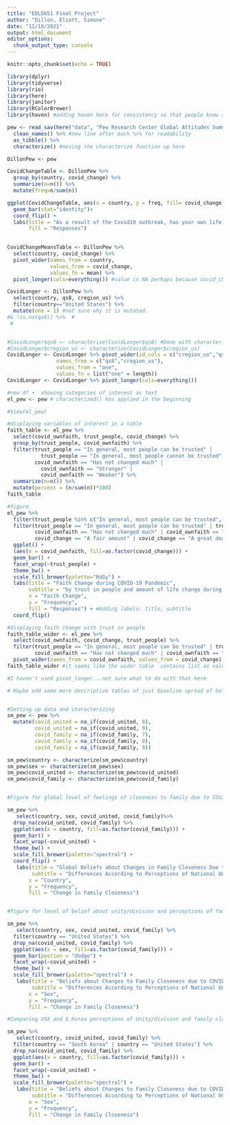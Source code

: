 ```yaml
---
title: "EDLD651 Final Project"
author: "Dillon, Eliott, Simone"
date: "11/18/2021"
output: html_document
editor_options: 
  chunk_output_type: console
---
```


```r
knitr::opts_chunk$set(echo = TRUE)

library(dplyr)
library(tidyverse)
library(rio)
library(here)
library(janitor)
library(RColorBrewer)
library(haven) #adding haven here for consistency so that people know all packages used in this project
```

<!-- Create new chunk for data loading  -->

```r
pew <- read_sav(here("data", "Pew Research Center Global Attitudes Summer 2020 Dataset - Public.sav")) %>% 
  clean_names() %>% #new line after each %>% for readability
  as_tibble() %>% 
  characterize() #moving the characterize function up here
```


```r
DillonPew <- pew

CovidChangeTable <- DillonPew %>% 
  group_by(country, covid_change) %>% 
  summarize(n=n()) %>% 
  mutate(freq=n/sum(n))

ggplot(CovidChangeTable, aes(x = country, y = freq, fill= covid_change))+
  geom_bar(stat="identity")+
  coord_flip() +
  labs(title = "As a result of the Covid19 outbreak, has your own life changed?", #adding the question as title
       fill = "Responses") 
  

CovidChangeMeansTable <- DillonPew %>% 
  select(country, covid_change) %>% 
  pivot_wider(names_from = country, 
              values_from = covid_change, 
              values_fn = mean) %>% 
  pivot_longer(cols=everything()) #value is NA perhaps because covid_change is categorical variable not numeric

CovidLonger <- DillonPew %>% 
  select(country, qs8, cregion_us) %>% 
  filter(country=="United States") %>% 
  mutate(one = 1) #not sure why it is mutated. 
#& !is.na(qs8)) %>%  #
 # 


#CovidLonger$qs8 <- characterize(CovidLonger$qs8) #Done with characterize() on data-load chunk
#CovidLonger$cregion_us <- characterize(CovidLonger$cregion_us) 
CovidLonger <- CovidLonger %>% pivot_wider(id_cols = c("cregion_us","qs8","one"),
                names_from = c("qs8","cregion_us"),
                values_from = "one",
                values_fn = list("one" = length))
CovidLonger <- CovidLonger %>% pivot_longer(cols=everything())


```

```r
#new df +  showing categories of interest as text
el_pew <- pew # characterized() has applied in the beginning

#View(el_pew)

#displaying variables of interest in a table
faith_table <- el_pew %>% 
  select(covid_ownfaith, trust_people, covid_change) %>% 
  group_by(trust_people, covid_ownfaith) %>% 
  filter(trust_people == "In general, most people can be trusted" |
           trust_people == "In general, most people cannot be trusted",
         covid_ownfaith == "Has not changed much" |
           covid_ownfaith == "Stronger" |
           covid_ownfaith == "Weaker") %>% 
  summarize(n=n()) %>% 
  mutate(percent = (n/sum(n))*100)
faith_table

#figure
el_pew %>% 
  filter(trust_people %in% c("In general, most people can be trusted", "In general, most people cannot be trusted")) %>%
  filter(trust_people == "In general, most people can be trusted" | trust_people == "In general, most people cannot be trusted",
         covid_ownfaith == "Has not changed much" | covid_ownfaith == "Stronger" | covid_ownfaith == "Weaker",
         covid_change == "A fair amount" | covid_change == "A great deal" | covid_change == "Not at all" | covid_change == "Not too much") %>% 
  ggplot() +
  (aes(x = covid_ownfaith, fill=as.factor(covid_change))) +
  geom_bar() +
  facet_wrap(~trust_people) +
  theme_bw() +
  scale_fill_brewer(palette="RdGy") +
  labs(title = "Faith Change during COVID-19 Pandemic",
       subtitle = "by trust in people and amount of life change during the pandemic",
       x = "Faith Change",
       y = "Frequency",
       fill = "Responses") + #Adding labels: title, subtitle 
  coord_flip()

#displaying faith change with trust in people
faith_table_wider <- el_pew %>% 
  select(covid_ownfaith, covid_change, trust_people) %>% 
  filter(trust_people == "In general, most people can be trusted" | trust_people == "In general, most people cannot be trusted",
         covid_ownfaith == "Has not changed much" | covid_ownfaith == "Stronger" | covid_ownfaith == "Weaker") %>% 
  pivot_wider(names_from = covid_ownfaith, values_from = covid_change)
faith_table_wider #it seems like the wider table  contains list as value. 

#I haven't used pivot_longer...not sure what to do with that here
```


```r

# Maybe add some more descriptive tables of just baseline spread of beliefs about family closeness by country, or beliefs about division/unity


#Setting up data and characterizing
sm_pew <- pew %>%
  mutate(covid_united = na_if(covid_united, 8),
         covid_united = na_if(covid_united, 9),
         covid_family = na_if(covid_family, 7),
         covid_family = na_if(covid_family, 8),
         covid_family = na_if(covid_family, 9))

sm_pew$country <- characterize(sm_pew$country)
sm_pew$sex <- characterize(sm_pew$sex)
sm_pew$covid_united <- characterize(sm_pew$covid_united)
sm_pew$covid_family <- characterize(sm_pew$covid_family)


#Figure for global level of feelings of closeness to family due to COVID for those who feel country is more divided or united 

sm_pew %>%
   select(country, sex, covid_united, covid_family)%>%
  drop_na(covid_united, covid_family) %>%
  ggplot(aes(x = country, fill=as.factor(covid_family))) +
  geom_bar() +
  facet_wrap(~covid_united) +
  theme_bw() +
  scale_fill_brewer(palette="spectral") +
  coord_flip() +
   labs(title = "Global Beliefs about Changes in Family Closeness Due to Covid",
        subtitle = "Differences According to Perceptions of National Unity",
       x = "Country",
       y = "Frequency", 
       fill = "Change in Family Closeness")


#Figure for level of belief about unity/division and perceptions of family closeness for men and women in the US

sm_pew %>%
   select(country, sex, covid_united, covid_family) %>%
  filter(country == "United States") %>%
  drop_na(covid_united, covid_family) %>%
  ggplot(aes(x = sex, fill=as.factor(covid_family))) +
  geom_bar(postion = "dodge") +
  facet_wrap(~covid_united) +
  theme_bw() +
  scale_fill_brewer(palette="spectral") +
   labs(title = "Beliefs about Changes to Family Closeness due to COVID in the US",
        subtitle = "Differences According to Perceptions of National Unity and Sex",
       x = "Sex",
       y = "Frequency", 
       fill = "Change in Family Closeness")

#Comparing USA and S Korea perceptions of Unity/division and family closeness due to covid (i.e. individualistic vs. more collectivistic)

sm_pew %>%
   select(country, covid_united, covid_family) %>%
  filter(country == "South Korea" | country == "United States") %>%
  drop_na(covid_united, covid_family) %>%
  ggplot(aes(x = country, fill=as.factor(covid_family))) +
  geom_bar() +
  facet_wrap(~covid_united) +
  theme_bw() +
  scale_fill_brewer(palette="spectral") +
   labs(title = "Beliefs about Changes to Family Closeness due to COVID in the USA vs. South Korea",
        subtitle = "Differences According to Perceptions of National Unity",
       x = "Sex",
       y = "Frequency", 
       fill = "Change in Family Closeness")


```


